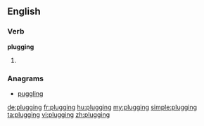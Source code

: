 ==English==

===Verb===
'''plugging'''

# {{present participle of|[[plug]]}}

===Anagrams===
* [[puggling#English|puggling]]

[[de:plugging]]
[[fr:plugging]]
[[hu:plugging]]
[[my:plugging]]
[[simple:plugging]]
[[ta:plugging]]
[[vi:plugging]]
[[zh:plugging]]